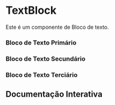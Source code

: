 

<Meta of={Story} />

# TextBlock

Este é um componente de Bloco de texto.

### Bloco de Texto Primário

<Canvas of={Story.TextBlockPrimary} layout="centered" />

### Bloco de Texto Secundário

<Canvas of={Story.TextBlockSecondary} layout="centered" />

### Bloco de Texto Terciário

<Canvas of={Story.TextBlockTertiary} layout="centered" />

## Documentação Interativa

<Primary />
<Controls />